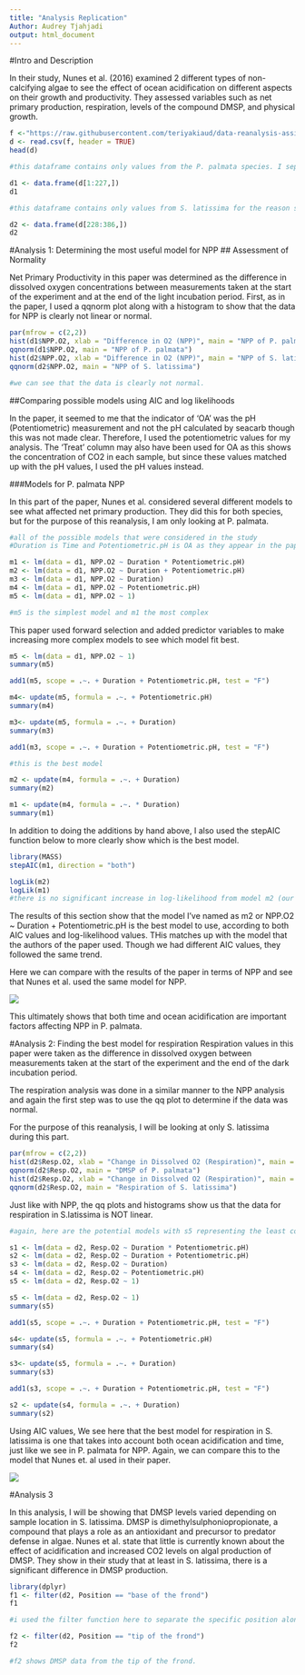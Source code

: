 ```yaml
---
title: "Analysis Replication"
Author: Audrey Tjahjadi
output: html_document
---
```

#Intro and Description

In their study, Nunes et al. (2016) examined 2 different types of non-calcifying algae to see the effect of ocean acidification on different aspects on their growth and productivity. They assessed variables such as net primary production, respiration, levels of the compound DMSP, and physical growth. 

```r
f <-"https://raw.githubusercontent.com/teriyakiaud/data-reanalysis-assignment/master/Nunes_2015(1).csv"
d <- read.csv(f, header = TRUE)
head(d)
```

```r
#this dataframe contains only values from the P. palmata species. I separated them because the paper states that each experiment and analysis for the 2 species was done separately.  

d1 <- data.frame(d[1:227,])
d1
```
```r
#this dataframe contains only values from S. latissima for the reason stated above.

d2 <- data.frame(d[228:386,])
d2
```

#Analysis 1: Determining the most useful model for NPP
## Assessment of Normality

Net Primary Productivity in this paper was determined as the difference in dissolved oxygen concentrations between measurements taken at the start of the experiment and at the end of the light incubation period.
First, as in the paper, I used a qqnorm plot along with a histogram to show that the data for NPP is clearly not linear or normal.  

```r
par(mfrow = c(2,2))
hist(d1$NPP.O2, xlab = "Difference in O2 (NPP)", main = "NPP of P. palmata")
qqnorm(d1$NPP.O2, main = "NPP of P. palmata")
hist(d2$NPP.O2, xlab = "Difference in O2 (NPP)", main = "NPP of S. latissima")
qqnorm(d2$NPP.O2, main = "NPP of S. latissima")

#we can see that the data is clearly not normal. 
```

##Comparing possible models using AIC and log likelihoods

In the paper, it seemed to me that the indicator of 'OA' was the pH (Potentiometric) measurement and not the pH calculated by seacarb though this was not made clear. Therefore, I used the potentiometric values for my analysis. The 'Treat' column may also have been used for OA as this shows the concentration of CO2 in each sample, but since these values matched up with the pH values, I used the pH values instead. 

###Models for P. palmata NPP

In this part of the paper, Nunes et al. considered several different models to see what affected net primary production. They did this for both species, but for the purpose of this reanalysis, I am only looking at P. palmata. 

```r
#all of the possible models that were considered in the study 
#Duration is Time and Potentiometric.pH is OA as they appear in the paper.

m1 <- lm(data = d1, NPP.O2 ~ Duration * Potentiometric.pH)
m2 <- lm(data = d1, NPP.O2 ~ Duration + Potentiometric.pH)
m3 <- lm(data = d1, NPP.O2 ~ Duration)
m4 <- lm(data = d1, NPP.O2 ~ Potentiometric.pH)
m5 <- lm(data = d1, NPP.O2 ~ 1)

#m5 is the simplest model and m1 the most complex
```

This paper used forward selection and added predictor variables to make increasing more complex models to see which model fit best. 

```r
m5 <- lm(data = d1, NPP.O2 ~ 1)
summary(m5)
```
```r
add1(m5, scope = .~. + Duration + Potentiometric.pH, test = "F")
```
```r
m4<- update(m5, formula = .~. + Potentiometric.pH)
summary(m4)
```
```r
m3<- update(m5, formula = .~. + Duration)
summary(m3)
```

```r
add1(m3, scope = .~. + Duration + Potentiometric.pH, test = "F")

#this is the best model
```
```r
m2 <- update(m4, formula = .~. + Duration)
summary(m2)
```
```r
m1 <- update(m4, formula = .~. * Duration)
summary(m1)
```
In addition to doing the additions by hand above, I also used the stepAIC function below to more clearly show which is the best model. 

```r
library(MASS)
stepAIC(m1, direction = "both")
```
```r
logLik(m2)
logLik(m1)
#there is no significant increase in log-likelihood from model m2 (our best model) to m1 (the most complex)
```
The results of this section show that the model I've named as m2 or NPP.O2 ~ Duration + Potentiometric.pH is the best model to use, according to both AIC values and log-likelihood values. THis matches up with the model that the authors of the paper used. Though we had different AIC values, they followed the same trend. 

Here we can compare with the results of the paper in terms of NPP and see that Nunes et al. used the same model for NPP. 

![](https://raw.githubusercontent.com/teriyakiaud/data-reanalysis-assignment/master/nunes.PNG)

This ultimately shows that both time and ocean acidification are important factors affecting NPP in P. palmata. 

#Analysis 2: Finding the best model for respiration
Respiration values in this paper were taken as the difference in dissolved oxygen between measurements taken at the start of the experiment and the end of the dark incubation period. 

The respiration analysis was done in a similar manner to the NPP analysis and again the first step was to use the qq plot to determine if the data was normal. 

For the purpose of this reanalysis, I will be looking at only S. latissima during this part. 

```r
par(mfrow = c(2,2))
hist(d2$Resp.O2, xlab = "Change in Dissolved O2 (Respiration)", main = "Respiration of P. palmata")
qqnorm(d2$Resp.O2, main = "DMSP of P. palmata")
hist(d2$Resp.O2, xlab = "Change in Dissolved O2 (Respiration)", main = "Respiration of S. latissima")
qqnorm(d2$Resp.O2, main = "Respiration of S. latissima")
```

Just like with NPP, the qq plots and histograms show us that the data for respiration in S.latissima is NOT linear. 

```r
#again, here are the potential models with s5 representing the least complex and s1 the most complex.

s1 <- lm(data = d2, Resp.O2 ~ Duration * Potentiometric.pH)
s2 <- lm(data = d2, Resp.O2 ~ Duration + Potentiometric.pH)
s3 <- lm(data = d2, Resp.O2 ~ Duration)
s4 <- lm(data = d2, Resp.O2 ~ Potentiometric.pH)
s5 <- lm(data = d2, Resp.O2 ~ 1)
```
```r
s5 <- lm(data = d2, Resp.O2 ~ 1)
summary(s5)
```
```r
add1(s5, scope = .~. + Duration + Potentiometric.pH, test = "F")
```
```r
s4<- update(s5, formula = .~. + Potentiometric.pH)
summary(s4)
```
```r
s3<- update(s5, formula = .~. + Duration)
summary(s3)
```
```r
add1(s3, scope = .~. + Duration + Potentiometric.pH, test = "F")

```
```r
s2 <- update(s4, formula = .~. + Duration)
summary(s2)
```
Using AIC values, We see here that the best model for respiration in S. latissima is one that takes into account both ocean acidification and time, just like we see in P. palmata for NPP. Again, we can compare this to the model that Nunes et. al used in their paper. 

![](https://raw.githubusercontent.com/teriyakiaud/data-reanalysis-assignment/master/nunes.PNG)

#Analysis 3

In this analysis, I will be showing that DMSP levels varied depending on sample location in S. latissima. DMSP is dimethylsulphoniopropionate, a compound that plays a role as an antioxidant and precursor to predator defense in algae. Nunes et al. state that little is currently known about the effect of acidification and increased CO2 levels on algal production of DMSP. They show in their study that at least in S. latissima, there is a significant difference in DMSP production. 


```r
library(dplyr)
f1 <- filter(d2, Position == "base of the frond")
f1

#i used the filter function here to separate the specific position along the frond that Nunes et al. collected DMSP data from. f1 shows data from the base of the frond.
```

```r
f2 <- filter(d2, Position == "tip of the frond")
f2

#f2 shows DMSP data from the tip of the frond. 
```



